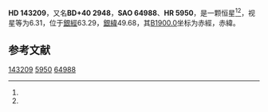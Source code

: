 {{Starbox begin
| name = HD 143209
}}
{{Starbox observe
| epoch = [[J2000.0|J2000.0]]
| constell = {{星座名待查}}<ref name=SIMBAD>{{cite web
 | url=http://simbad.u-strasbg.fr/simbad/sim-id?Ident=HR+5950
 | title =Pulsating variable Star
 | publisher=Centre de Données astronomiques de Strasbourg
 | work=SIMBAD
 | accessdate=2012-07-13}}</ref><ref name=DATA>{{cite web
 | url=http://vizier.u-strasbg.fr/viz-bin/VizieR-5?-out.add=.&-source=5050&-corr=PK=HR&-out.max=9999&HR=5950
 | title=VizieR Detailed Page
 | accessdate=2012-07-13
 | archive-url=https://web.archive.org/web/20160305101521/http://vizier.u-strasbg.fr/viz-bin/VizieR-5?-out.add=.&-source=5050&-corr=PK=HR&-out.max=9999&HR=5950
 | archive-date=2016-03-05
 | dead-url=yes
 }}</ref>
| 星官 = 
| ra = {{RA|15|57|29.9}}<ref name=SIMBAD /><ref name=DATA />
| dec = {{DEC|+39|41|43}}<ref name=SIMBAD /><ref name=DATA />
| appmag_v = 6.31<ref name=SIMBAD /><ref name=DATA />
}}
{{Starbox character
| class = K0<ref name=SIMBAD /><ref name=DATA />
| b-v = 1.07<ref name=SIMBAD /><ref name=DATA />
| u-b = <ref name=SIMBAD /><ref name=DATA />
| r-i = <ref name=SIMBAD /><ref name=DATA />
| variable = 
}}
{{Starbox astrometry
| radial_v = 
| prop_mo_ra = -14
| parallax = 
| p_error = 
}}
{{Starbox catalog
| names =BD+40 2948，[[SAO星表|SAO]] 64988，[[HD星表|HD]] 143209，[[HR星表|HR]] 5950}}
{{Starbox reference |Simbad=HR+5950}}
{{Starbox end}}

'''HD 143209'''，又名'''BD+40 2948'''，'''SAO 64988'''、'''HR 5950'''，是一颗恒星<ref name=SIMBAD /><ref name=DATA />，视星等为6.31，位于[[銀道座標系|銀經]]63.29，[[銀道座標系|銀緯]]49.68，其[[B1900.0|B1900.0]]坐标为赤經{{RA|15|53|58.5}}，赤緯{{DEC|+39|49.68|51}}。

== 参考文献 ==
{{reflist}}

{{star-stub}}

[[Category:HD和HDE天體|143209]]
[[Category:HR天體|5950]]
[[Category:SAO天體|64988]]